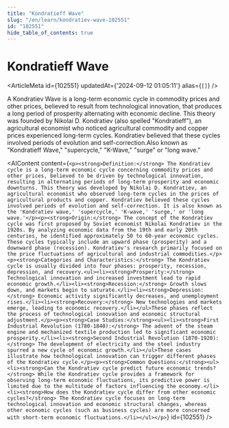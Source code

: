 ```yaml
---
title: "Kondratieff Wave"
slug: "/en/learn/kondratiev-wave-102551"
id: "102551"
hide_table_of_contents: true
---
```



# Kondratieff Wave

<ArticleMeta id={102551} updatedAt={'2024-09-12 01:05:11'} alias={`[]`} />
<div className='border-solid border-b border-t-0 my-4 border-[var(--ifm-color-gray-300)]' />

A Kondratiev Wave is a long-term economic cycle in commodity prices and other prices, believed to result from technological innovation, that produces a long period of prosperity alternating with economic decline. This theory was founded by Nikolai D. Kondratiev (also spelled "Kondratieff"), an agricultural economist who noticed agricultural commodity and copper prices experienced long-term cycles. Kondratiev believed that these cycles involved periods of evolution and self-correction.Also known as "Kondratieff Wave," "supercycle," "K-Wave," "surge" or "long wave."

<AIContent content={`<p><strong>Definition:</strong> The Kondratiev cycle is a long-term economic cycle concerning commodity prices and other prices, believed to be driven by technological innovation, resulting in alternating periods of long-term prosperity and economic downturns. This theory was developed by Nikolai D. Kondratiev, an agricultural economist who observed long-term cycles in the prices of agricultural products and copper. Kondratiev believed these cycles involved periods of evolution and self-correction. It is also known as the 'Kondratiev wave,' 'supercycle,' 'K-wave,' 'surge,' or 'long wave.'</p><p><strong>Origin:</strong> The concept of the Kondratiev cycle was first proposed by Soviet economist Nikolai Kondratiev in the 1920s. By analyzing economic data from the 19th and early 20th centuries, he identified approximately 50 to 60-year economic cycles. These cycles typically include an upward phase (prosperity) and a downward phase (recession). Kondratiev's research primarily focused on the price fluctuations of agricultural and industrial commodities.</p><p><strong>Categories and Characteristics:</strong> The Kondratiev cycle is usually divided into four phases: prosperity, recession, depression, and recovery.<ul><li><strong>Prosperity:</strong> Technological innovation and increased investment lead to rapid economic growth.</li><li><strong>Recession:</strong> Growth slows down, and markets begin to saturate.</li><li><strong>Depression:</strong> Economic activity significantly decreases, and unemployment rises.</li><li><strong>Recovery:</strong> New technologies and markets emerge, leading to economic recovery.</li></ul>These phases reflect the process of technological innovation and economic structural adjustment.</p><p><strong>Case Studies:</strong><ul><li><strong>First Industrial Revolution (1780-1840):</strong> The advent of the steam engine and mechanized textile production led to significant economic prosperity.</li><li><strong>Second Industrial Revolution (1870-1920):</strong> The development of electricity and the steel industry spurred a new cycle of economic growth.</li></ul>These cases illustrate how technological innovation can trigger different phases of the Kondratiev cycle.</p><p><strong>Common Questions:</strong><ul><li><strong>Can the Kondratiev cycle predict future economic trends?</strong> While the Kondratiev cycle provides a framework for observing long-term economic fluctuations, its predictive power is limited due to the multitude of factors influencing the economy.</li><li><strong>How does the Kondratiev cycle differ from other economic cycles?</strong> The Kondratiev cycle focuses on long-term technological innovation and economic structural changes, whereas other economic cycles (such as business cycles) are more concerned with short-term economic fluctuations.</li></ul></p>`} id={102551} />
